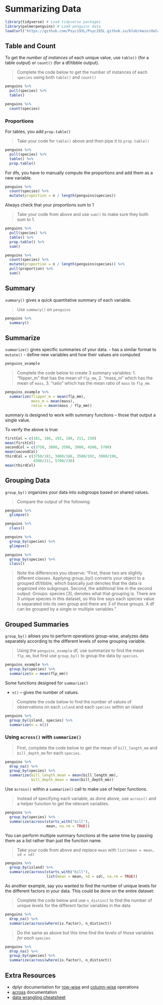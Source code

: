# Summarizing Data

```r
library(tidyverse) # Load tidyverse packages
library(palmerpenguins) # Load penguins data
load(url("https://github.com/Psyc193L/Psyc193L.github.io/blob/main/data/penguins_example.RData?raw=true")) # Load example data
```

## Table and Count

To get the *number of instances* of each unique value, use `table()` (for a table output) or `count()` (for a df/tibble output).

> Complete the code below to get the number of instances of each `species` using both `table()` and `count()`

```r
penguins %>%
  pull(species) %>%
  table()

penguins %>%
  count(species)
```

### Proportions

For tables, you add `prop.table()`

> Take your code for `table()` above and then pipe it to `prop.table()`

```r
penguins %>%
  pull(species) %>%
  table() %>%
  prop.table()

```

For dfs, you have to manually compute the proportions and add them as a new variable.

```r
penguins %>%
  count(species) %>%
  mutate(proportion = n / length(penguins$species))
```

Always check that your proportions sum to 1

> Take your code from above and use `sum()` to make sure they both sum to 1.

```r
penguins %>%
  pull(species) %>%
  table() %>%
  prop.table() %>%
  sum()

penguins %>%
  count(species) %>%
  mutate(proportion = n / length(penguins$species)) %>%
  pull(proportion) %>%
  sum()

```

## Summary

`summary()` gives a quick quantitative summary of each variable.

> Use `summary()` on `penguins`

```r
penguins %>%
  summary()
```

## Summarize

`summarize()` gives specific summaries of your data.
- has a similar format to `mutate()`
- define new variables and how their values are computed

```r
penguins_example
```

> Complete the code below to create 3 summary variables: 1. "flipper_m" that has the mean of `flp_mm`, 2. "mass_m" which has the mean of `mass`, 3. "ratio" which has the mean ratio of `mass` to `flp_mm`.

```r
penguins_example %>%
  summarize(flipper_m = mean(flp_mm),
            mass_m = mean(mass),
            ratio = mean(mass / flp_mm))
```

summary is designed to work with summary functions -- those that output a single value.

To verify the above is true:

```r
firstCol = c(181, 186, 192, 196, 211, 230)
mean(firstCol)
secondCol = c(3750, 3800, 3500, 3900, 4500, 5700)
mean(secondCol)
thirdCol = c(3750/181, 3800/186, 3500/192, 3900/196,
             4500/211, 5700/230)
mean(thirdCol)
```

## Grouping Data

`group_by()` organizes your data into subgroups based on shared values. 

> Compare the output of the following:

```r
penguins %>%
  glimpse()

penguins %>%
  class()
```

```r
penguins %>%
  group_by(species) %>%
  glimpse()

penguins %>%
  group_by(species) %>%
  class()
```

> Note the differences you observe:
"First, these two are slightly different classes. Applying group_by() converts your object to a grouped df/tibble, which basically just denotes that the data is organized into subgroups. Second, the additional line in the second output: Groups: species [3], denotes what that grouping is. There are 3 unique species in this dataset, so this line says each species value is separated into its own group and there are 3 of those groups. A df can be grouped by a single or multiple variables."


## Grouped Summaries

`group_by()` allows you to perform operations group-wise, analyzes data separately according to the different levels of some grouping variable.

> Using the `penguins_example` df, use summarize to find the mean `flp_mm`, but first use `group_by()` to group the data by `species`.

```r
penguins_example %>%
  group_by(species) %>%
  summarize(m = mean(flp_mm))
```


Some functions designed for `summarize()`

- `n()` -- gives the number of values.

> Complete the code below to find the number of values of observations on each `island` and each `species` within an island

```r
penguins %>%
  group_by(island, species) %>%
  summarize(n = n())
```

### Using `across()` with `summarize()`


> First, complete the code below to get the mean of `bill_length_mm` and `bill_depth_mm` for each `species`.

```r
penguins %>%
  drop_na() %>%
  group_by(species) %>%
  summarize(bill_length_mean = mean(bill_length_mm),
            bill_depth_mean = mean(bill_depth_mm))
```

Use `across()` within a `summarize()` call to make use of helper functions.

> Instead of specifying each variable, as done above, use `across()` and a helper function to get the relevant variables.

```r
penguins %>%
  group_by(species) %>%
  summarize(across(starts_with("bill"),
                   mean, na.rm = TRUE))

```


You can perform multiple summary functions at the same time by passing them as a list rather than just the function name.

> Take your code from above and replace `mean` with `list(mean = mean, sd = sd)`

```r
penguins %>%
  group_by(island) %>%
  summarize(across(starts_with("bill"), 
                   list(mean = mean, sd = sd), na.rm = TRUE))
```

As another example, say you wanted to find the number of unique levels for the different factors in your data. This could be done on the entire dataset:

> Complete the code below and use `n_distinct` to find the number of unique levels for the different factor variables in the data

```r
penguins %>%
  drop_na() %>%
  summarize(across(where(is.factor), n_distinct))
```

> Do the same as above but this time find the levels of those variables *for each* `species`

```r
penguins %>% 
  drop_na() %>%
  group_by(species) %>% 
  summarize(across(where(is.factor), n_distinct))
```

## Extra Resources

* dplyr documentation for [row-wise](https://dplyr.tidyverse.org/articles/rowwise.html) and [column-wise](https://dplyr.tidyverse.org/articles/colwise.html) operations
* [across](https://dplyr.tidyverse.org/reference/across.html) documentation
* [data wrangling cheatsheet](https://rstudio.com/wp-content/uploads/2015/02/data-wrangling-cheatsheet.pdf)